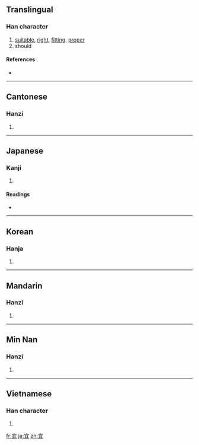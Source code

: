 {{also|冝}}
==Translingual==

===Han character===
{{Han char|rn=40|rad=宀|as=05|sn=8|four=3010<sub>7</sub>|canj=十月一 (JBM)}}

# [[suitable]], [[right]], [[fitting]], [[proper]]
# should

====References====
* {{Han ref|kx=0284.030|dkj=07111|dj=0561.020|hdz=20920.060|uh=5B9C|ud=23452|bh=A979|bd=43385}}

----

==Cantonese==

===Hanzi===
{{yue-hanzi|jyut=|y=yi4}}

# {{defn|Cantonese|sort=宀05}}

----

==Japanese==

===Kanji===
{{ja-kanji|grade=c|rs=宀05}}

# {{defn|Japanese|sort=宀05}}

====Readings====
* {{ja-readings|on=[[ぎ]] (gi)|kun=[[よろしい]] (yoroshii), [[むべ]] (mube)}}

----

==Korean==

===Hanja===
{{ko-hanja|hangeul=의|rv=ui|mr=ŭi}}

# {{defn|Korean|sort=宀05}}

----

==Mandarin==

===Hanzi===
{{cmn-hanzi|pin=[[hé]] ([[he2]]), [[yí]] ([[yi2]])|wg=ho<sup>2</sup>, i<sup>2</sup>}}

# {{defn|Mandarin|sort=宀05}}

----

==Min Nan==

===Hanzi===
{{nan-hanzi|poj=gî}}

# {{defn|Min Nan}}

----

==Vietnamese==

===Han character===
{{vi-hantu|[[nghi]], [[ngơi]], [[nghe]]|rs=宀05}}

# {{defn|Vietnamese|sort=宀05}}

[[fr:宜]]
[[ja:宜]]
[[zh:宜]]